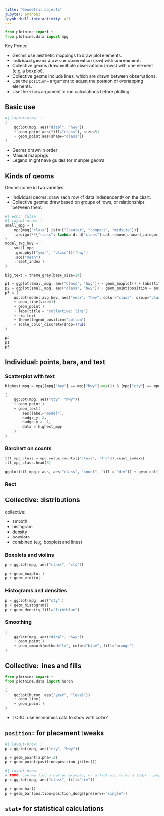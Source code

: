 ```yaml
---
title: "Geometric objects"
jupyter: python3
ipynb-shell-interactivity: all
---
```


```python
from plotnine import *
from plotnine.data import mpg
```

Key Points:

* Geoms use aesthetic mappings to draw plot elements.
* Individual geoms draw one observation (row) with one element.
* Collective geoms draw multiple observations (rows) with one element (e.g. a boxplot).
* Collective geoms include lines, which are drawn between observations.
* Use the `position=` argument to adjust the position of overlapping elements.
* Use the `stat=` argument to run calculations before plotting.


## Basic use

```python
#| layout-nrow: 1
(
    ggplot(mpg, aes("displ", "hwy"))
    + geom_point(aes(fill="class"), size=5)
    + geom_point(aes(shape="class"))
)
```

* Geoms drawn in order
* Manual mappings
* Legend might have guides for multiple geoms

## Kinds of geoms

Geoms come in two varieties:

* Individual geoms: draw each row of data independently on the chart.
* Collective geoms: draw based on groups of rows, or relationships between them.

```python
#| echo: false
#| layout-nrow: 1
small_mpg = (
    mpg[mpg["class"].isin(["2seater", "compact", "midsize"])]
    .assign(**{"class": lambda d: d["class"].cat.remove_unused_categories()})
)
model_avg_hwy = (
    small_mpg
    .groupby(["year", "class"])["hwy"]
    .agg("mean")
    .reset_index()
)

big_text = theme_grey(base_size=24)

p1 = ggplot(small_mpg, aes("class", "hwy")) + geom_boxplot() + labs(title="collective: boxplot") + big_text
p2 = ggplot(small_mpg, aes("class", "hwy")) + geom_point(position = position_jitter(height=0, width=0.1)) + labs(title="individual: point") + big_text
p3 = (
    ggplot(model_avg_hwy, aes("year", "hwy", color="class", group="class")) 
    + geom_line(size=1)
    + geom_point()
    + labs(title = "collective: line")
    + big_text
    + theme(legend_position="bottom")
    + scale_color_discrete(drop=True)
)

p2
p1
p3
```



## Individual: points, bars, and text

### Scatterplot with text

```python
highest_mpg = mpg[(mpg["hwy"] == mpg["hwy"].max()) & (mpg["cty"] == mpg["cty"].max())]

(
    ggplot(mpg, aes("cty", "hwy")) 
    + geom_point() 
    + geom_text(
        aes(label="model"),
        nudge_y=-2,
        nudge_x = -1,
        data = highest_mpg
    )
)
```

### Barchart on counts

```python
ttl_mpg_class = mpg.value_counts(["class", "drv"]).reset_index()
ttl_mpg_class.head(3)
```

```python
ggplot(ttl_mpg_class, aes("class", "count", fill = "drv")) + geom_col()
```

### Rect


## Collective: distributions

collective:

* smooth
* histogram
* density
* boxplots
* combined (e.g. boxplots and lines)

### Boxplots and violins

```python
p = ggplot(mpg, aes("class", "cty"))

p + geom_boxplot()
p + geom_violin()
```

### Histograms and densities

```python
p = ggplot(mpg, aes("cty"))
p + geom_histogram()
p + geom_density(fill="lightblue")
```

### Smoothing

```python
(
    ggplot(mpg, aes("displ", "hwy"))
    + geom_point()
    + geom_smooth(method="lm", color="blue", fill="orange")
)

```

## Collective: lines and fills

```python
from plotnine import *
from plotnine.data import huron

(
    ggplot(huron, aes("year", "level"))
    + geom_line()
    + geom_point()
)
```

* TODO: use economics data to show with color?

## `position=` for placement tweaks

```python
#| layout-nrow: 1
p = ggplot(mpg, aes("cty", "hwy"))

p + geom_point(alpha=.2)
p + geom_point(position=position_jitter())
```

```python
#| layout-nrow: 1
# TODO: can we find a better example, or a fast way to do a tidyr::complete?
p = ggplot(mpg, aes("class", fill="drv"))

p + geom_bar()
p + geom_bar(position=position_dodge(preserve="single"))
```

## `stat=` for statistical calculations




